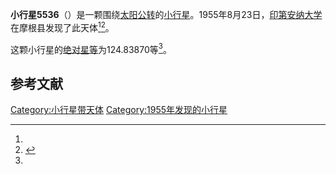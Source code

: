 {{Infobox planet
| bgcolour = #FFFFC0
| name = 5536 Honeycutt
| symbol = 
| image = 
| caption = 
| discovery = yes
| discovery_ref = 
| discoverer = [[印第安纳大学|印第安纳大学]]
| discovery_site = [[摩根县|摩根县]] 
| discovered = 1955年8月23日
| designations = yes
| mp_name = 
| named_after = 
| alt_names = 1955 QN/ 1935 SX / 1955 RC / 1972 QQ / 1979 WA / 1986 VY7 / 1989 UA8
| mp_category = [[主带小行星|主带小行星]]
| orbit_ref = <ref name="a">[http://ssd.jpl.nasa.gov/sbdb.cgi?sstr=5536 5536 Honeycutt] {{Wayback|url=http://ssd.jpl.nasa.gov/sbdb.cgi?sstr=5536 |date=20140924194750 }}，小行星數據庫瀏覽器（JPL Small-Body Database Browser）－[[美国国家航空航天局|美国国家航空航天局]]喷气推进实验室</ref>
| epoch = 2456400.5 (2013年4月18日更新)
| aphelion = {{convert|2.4588104|AU|km|3|abbr=on|lk=out}}
| perihelion = {{convert|2.0388704|AU|km|3|abbr=on}}
| semimajor = {{convert|2.2488404|AU|km|3|abbr=on}}
| eccentricity = 0.0933681
| period = 1231.789152 [[日|日]]<br />3.37[[儒略年|儒略年]]
| avg_speed = 
| inclination = 6.78033
| asc_node = 250.69726
| mean_anomaly = 
| arg_peri = 124.83870
| satellites = 
| physical_characteristics = yes
| dimensions = 
| mass = 
| density = 
| surface_grav = 
| escape_velocity = 
| sidereal_day = 
| axial_tilt = 
| pole_ecliptic_lat = 
| pole_ecliptic_lon = 
| albedo = 
| temperatures= 
| temp_name1 = 
| mean_temp_1 = 
| max_temp_1 = 
| temp_name2 = 
| max_temp_2 = 
| spectral_type = 
| abs_magnitude = 124.83870
}}

'''小行星5536'''（{{lang-en|5536 Honeycutt}}）是一颗围绕[[太阳|太阳]][[公转|公转]]的[[小行星|小行星]]。1955年8月23日，[[印第安纳大学|印第安纳大学]]在摩根县发现了此天体<ref name="a" /><ref>{{cite news|title=小行星列表|url=http://cfa-www.harvard.edu/iau/lists/NumberedMPs.txt|accessdate=2013-07-08|newspaper=哈佛大学|archive-date=2008-05-17|archive-url=https://web.archive.org/web/20080517010638/http://cfa-www.harvard.edu/iau/lists/NumberedMPs.txt|dead-url=no}}</ref>。

这颗小行星的[[绝对星等|绝对星等]]为124.83870等<ref name="a" />。

==参考文献==
{{reflist}}
{{Minor Planet Number|[[小行星5535|小行星5535]]|[[小行星5537|小行星5537]]}}

{{小天体}}

[[Category:小行星带天体|Category:小行星带天体]]
[[Category:1955年发现的小行星|Category:1955年发现的小行星]]

{{asteroid-stub}}